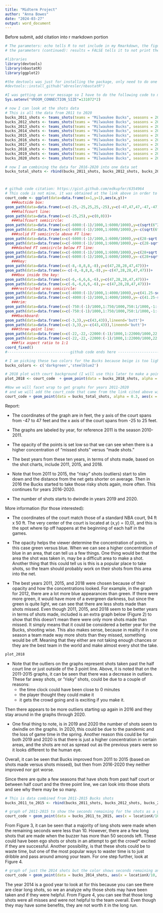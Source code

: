 ---
title: "Midterm Project"
author: "Anna Bowes"
date: "2024-03-27"
output: word_document
---
Before submit, add citation into r markdown portion

```{r, echo = FALSE, fig.width = 10, fig.height = 10, warning = FALSE, results = FALSE, message = FALSE}

# The parameters: echo tells R to not include in my Rmarkdown, the figure alterations are so that we can see my graphs better later on
# the parameters (continued): results = FALSE tells it to not print the messages form r console

#libraries
library(devtools)
library(nbastatR)
library(ggplot2)

#the devtools was just for installing the package, only need to do one time
#devtools::install_github("abresler/nbastatR")

#I was getting an error message so I have to do the following code to make more storage room for the package
Sys.setenv("VROOM_CONNECTION_SIZE"=131072*2)

# now I can look at the shots data
# This is all the data from 2011 to 2020
bucks_2011_shots <- teams_shots(teams = "Milwaukee Bucks", seasons = 2011)
bucks_2012_shots <- teams_shots(teams = "Milwaukee Bucks", seasons = 2012)
bucks_2013_shots <- teams_shots(teams = "Milwaukee Bucks", seasons = 2013)
bucks_2014_shots <- teams_shots(teams = "Milwaukee Bucks", seasons = 2014)
bucks_2015_shots <- teams_shots(teams = "Milwaukee Bucks", seasons = 2015)
bucks_2016_shots <- teams_shots(teams = "Milwaukee Bucks", seasons = 2016)
bucks_2017_shots <- teams_shots(teams = "Milwaukee Bucks", seasons = 2017)
bucks_2018_shots <- teams_shots(teams = "Milwaukee Bucks", seasons = 2018)
bucks_2019_shots <- teams_shots(teams = "Milwaukee Bucks", seasons = 2019)
bucks_2020_shots <- teams_shots(teams = "Milwaukee Bucks", seasons = 2020)

# now I am combining the data for 2016-2020 into one data set
bucks_total_shots <- rbind(bucks_2011_shots, bucks_2012_shots, bucks_2013_shots, bucks_2014_shots, bucks_2015_shots, bucks_2016_shots,bucks_2017_shots,bucks_2018_shots,bucks_2019_shots,bucks_2020_shots)



# github code citation: https://gist.github.com/edkupfer/6354964
# This code is not mine, it was obtained at the link above in order to effectively add court lines to my plots. 
court_code <- ggplot(data=data.frame(x=1,y=1),aes(x,y))+
   ###outside box:
geom_path(data=data.frame(x=c(-25,-25,25,25,-25),y=c(-47,47,47,-47,-47)))+
   ###halfcourt line:
geom_path(data=data.frame(x=c(-25,25),y=c(0,0)))+
   ###halfcourt semicircle:
geom_path(data=data.frame(x=c(-6000:(-1)/1000,1:6000/1000),y=c(sqrt(6^2-c(-6000:(-1)/1000,1:6000/1000)^2))),aes(x=x,y=y))+
geom_path(data=data.frame(x=c(-6000:(-1)/1000,1:6000/1000),y=-c(sqrt(6^2-c(-6000:(-1)/1000,1:6000/1000)^2))),aes(x=x,y=y))+
   ###solid FT semicircle above FT line:
geom_path(data=data.frame(x=c(-6000:(-1)/1000,1:6000/1000),y=c(28-sqrt(6^2-c(-6000:(-1)/1000,1:6000/1000)^2))),aes(x=x,y=y))+
geom_path(data=data.frame(x=c(-6000:(-1)/1000,1:6000/1000),y=-c(28-sqrt(6^2-c(-6000:(-1)/1000,1:6000/1000)^2))),aes(x=x,y=y))+
   ###dashed FT semicircle below FT line:
geom_path(data=data.frame(x=c(-6000:(-1)/1000,1:6000/1000),y=c(28+sqrt(6^2-c(-6000:(-1)/1000,1:6000/1000)^2))),aes(x=x,y=y),linetype='dashed')+
geom_path(data=data.frame(x=c(-6000:(-1)/1000,1:6000/1000),y=-c(28+sqrt(6^2-c(-6000:(-1)/1000,1:6000/1000)^2))),aes(x=x,y=y),linetype='dashed')+
   ###key:
geom_path(data=data.frame(x=c(-8,-8,8,8,-8),y=c(47,28,28,47,47)))+
geom_path(data=data.frame(x=-c(-8,-8,8,8,-8),y=-c(47,28,28,47,47)))+
   ###box inside the key:
geom_path(data=data.frame(x=c(-6,-6,6,6,-6),y=c(47,28,28,47,47)))+
geom_path(data=data.frame(x=c(-6,-6,6,6,-6),y=-c(47,28,28,47,47)))+
   ###restricted area semicircle:
geom_path(data=data.frame(x=c(-4000:(-1)/1000,1:4000/1000),y=c(41.25-sqrt(4^2-c(-4000:(-1)/1000,1:4000/1000)^2))),aes(x=x,y=y))+
geom_path(data=data.frame(x=c(-4000:(-1)/1000,1:4000/1000),y=-c(41.25-sqrt(4^2-c(-4000:(-1)/1000,1:4000/1000)^2))),aes(x=x,y=y))+
   ###rim:
geom_path(data=data.frame(x=c(-750:(-1)/1000,1:750/1000,750:1/1000,-1:-750/1000),y=c(c(41.75+sqrt(0.75^2-c(-750:(-1)/1000,1:750/1000)^2)),c(41.75-sqrt(0.75^2-c(750:1/1000,-1:-750/1000)^2)))),aes(x=x,y=y))+
geom_path(data=data.frame(x=c(-750:(-1)/1000,1:750/1000,750:1/1000,-1:-750/1000),y=-c(c(41.75+sqrt(0.75^2-c(-750:(-1)/1000,1:750/1000)^2)),c(41.75-sqrt(0.75^2-c(750:1/1000,-1:-750/1000)^2)))),aes(x=x,y=y))+
   ###backboard:
geom_path(data=data.frame(x=c(-3,3),y=c(43,43)),lineend='butt')+
geom_path(data=data.frame(x=c(-3,3),y=-c(43,43)),lineend='butt')+
   ###three-point line:
geom_path(data=data.frame(x=c(-22,-22,-22000:(-1)/1000,1:22000/1000,22,22),y=c(47,47-169/12,41.75-sqrt(23.75^2-c(-22000:(-1)/1000,1:22000/1000)^2),47-169/12,47)),aes(x=x,y=y))+
geom_path(data=data.frame(x=c(-22,-22,-22000:(-1)/1000,1:22000/1000,22,22),y=-c(47,47-169/12,41.75-sqrt(23.75^2-c(-22000:(-1)/1000,1:22000/1000)^2),47-169/12,47)),aes(x=x,y=y))+
   ###fix aspect ratio to 1:1
coord_fixed()
#-----------------------------github code ends here --------------------------------------

# I am picking these two colors for the Bucks because beige is too light for this level of opacity on my graph
bucks_colors <- c('darkgreen','steelblue2')

# 2018 plot with court background (I will use this later to make a point about shots made vs shots missed)
plot_2018 <- court_code  + geom_point(data = bucks_2018_shots, alpha = 0.3,aes(x = locationX/10, y = locationY/10-42, color = typeEvent))  + scale_color_manual(values = bucks_colors) + labs(title = "Figure 2: Milwaukee Bucks Shot Locations (2018)", x = "X-Axis Location", y = "Y-Axis Location", color = "Shot Output") +scale_x_continuous(limits = c(-25,25)) + scale_y_continuous(limits = c(-50, 50))+theme_minimal() + facet_wrap(~typeEvent)

#Now we will facet wrap to get graphs for years 2011-2020
# and we will add the court_code that came from the link cited above with the code
court_code + geom_point(data = bucks_total_shots, alpha = 0.3, aes(x = locationX/10, y = locationY/10-42, color = typeEvent)) + scale_color_manual(values = bucks_colors) + labs(title = "Figure 1: Milwaukee Bucks Shot Locations (2011-2020)", x = "X-Axis Location", y = "Y-Axis Location", color = "Shot Output") + facet_wrap(~yearSeason, ncol = 5) + theme_minimal()
```

Report:

- The coordinates of the graph are in feet, the y axis of the court spans from -47 to 47 feet and the x axis of the court spans from -25 to 25 feet. 

- The graphs are labeled by year, for reference 2011 is the season 2010-2011.

- The opacity of the points is set low so that we can see when there is a higher concentration of "missed shots" versus "made shots."

- The best years from these ten years, in terms of shots made, based on the shot charts, include 2011, 2015, and 2018.

- Note that from 2011 to 2015, the "risky" shots (outliers) start to slim down and the distance from the net gets shorter on average. Then in 2016 the Bucks started to take those risky shots again, more often. This continues for years 2016-2020.

- The number of shots starts to dwindle in years 2019 and 2020. 


\newpage
More information (for those interested):

- The coordinates of the court match those of a standard NBA court, 94 ft x 50 ft. The very center of the court is located at (x,y) = (0,0), and this is the spot where tip off happens at the beginning of each half in the games. 

- The opacity helps the viewer determine the concentration of points, in this case green versus blue. When we can see a higher concentration of blue in an area, that can tell us a few things. One thing would be that the area the shot was taken in, may be a difficult area to make a shot. Another thing that this could tell us is this is a popular place to take shots, so the team should probably work on their shots from this area into the net.

- The best years 2011, 2015, and 2018 were chosen because of their opacity and how the concentrations looked. For example, in the graph for 2012, there are a lot more blue appearances than green. If there were more green, it would have more of a evergreen darkness, but since the green is quite light, we can see that there are less shots made than shots missed. Even though 2011, 2015, and 2018 seem to be better years in terms of shots made, included is an extra graph below (Figure 2) to show that this doesn't mean there were only more shots made than missed. It simply means that it could be considered a better year for the Bucks, shooting wise. This also makes sense, because in reality if in one season a team made way more shots than they missed, something would be off. Meaning that they either are not taking enough chances or they are the best team in the world and make almost every shot the take.

```{r, echo = FALSE, fig.height=5, fig.width=5, warning = FALSE}
plot_2018
```

- Note that the outliers on the graphs represent shots taken past the half court line or just outside of the 3 point line. Above, it is noted that on the 2011-2015 graphs, it can be seen that there was a decrease in outliers. These far away shots, or "risky" shots, could be due to a couple of reasons:
  - the time clock could have been close to 0 minutes
  - the player thought they could make it 
  - it gets the crowd going and is exciting if you make it.
  
Then there appears to be more outliers starting up again in 2016 and they stay around in the graphs through 2020. 

- One final thing to note, is in 2019 and 2020 the number of shots seem to dwindle on the graphs. In 2020, this could be due to the pandemic and the loss of game time in the spring. Another reason this could be for both 2019 and 2020 is that there is just a higher concentration in certain areas, and the shots are not as spread out as the previous years were so it looks different to the human eye.

Overall, it can be seen that Bucks improved from 2011 to 2015 (based on shots made versus shots missed), but then from 2016-2020 they neither improved nor got worse. 

Since there are quite a few seasons that have shots from past half court or between half court and the three point line, we can look into those shots and see why there may be so many. 
 
```{r, echo = FALSE, warning = FALSE, message = FALSE, fig.height = 4, fig.width = 9}
# This is data combined from 2011-2015 Bucks shots 
bucks_2011_to_2015 <- rbind(bucks_2011_shots, bucks_2012_shots, bucks_2013_shots, bucks_2014_shots, bucks_2015_shots)

# graph of 2011-2015 to show the seconds remaining for the shots as a gradient
court_code + geom_point(data = bucks_2011_to_2015, aes(x = locationX/10, y = locationY/10-42, color = secondsRemaining)) + scale_color_gradient(low = "limegreen", high = "darkgreen") + facet_wrap(~yearSeason, ncol = 5) + labs(title = "Figure 3: Bucks Shot Charts (2011-2015)", x = "X Axis Location", y = "Y Axis Location", color = "Seconds Remaining")
```

From Figure 3, it can be seen that a majority of long shots were made when the remaining seconds were less than 10. However, there are a few long shots that are made when the buzzer has more than 50 seconds left. These could have been ego shots or shots in an attempt to get the crowd* excited if they are successful. Another possibility, is that these shots could be to waste time, but one of the most popular ways to waster time is to just dribble and pass around among your team. For one step further, look at Figure 4.

```{r, echo = FALSE, message = FALSE}
# graph of just the 2014 shots but the color shows seconds remaining and the two graphs are representing missed shot vs made shots
court_code + geom_point(data = bucks_2014_shots, aes(x = locationX/10, y = locationY/10-42,color = secondsRemaining)) + scale_color_gradient(low = "limegreen", high = "darkgreen") + facet_wrap(~yearSeason, ncol = 5) + labs(title = "Figure 4: Bucks Shot Charts 2014", x = "X Axis Location", y = "Y Axis Location", color = "Seconds Remaining") + facet_wrap(~typeEvent)
```

The year 2014 is a good year to look at for this because you can see there are clear long shots, so we an analyze why those shots may have been taken and if they were helpful. From Figure 4, you can see that those long shots were all misses and were not helpful to the team overall. Even though they may have some benefits, they are not worth it in the long run. 